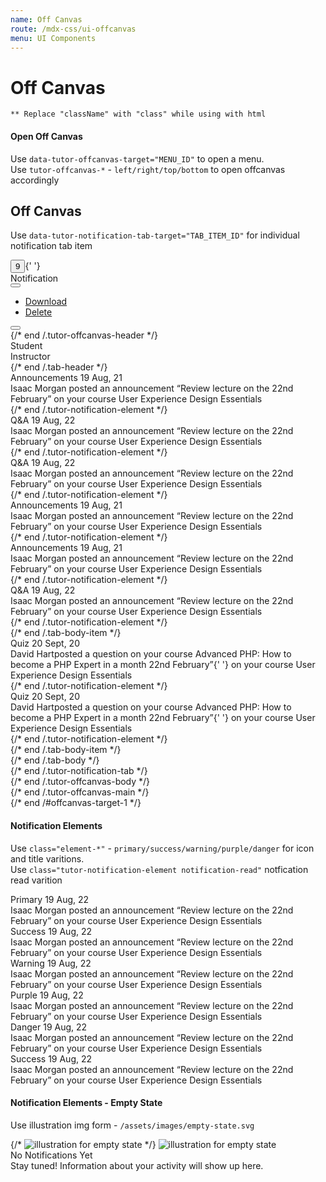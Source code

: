 ```yaml
---
name: Off Canvas
route: /mdx-css/ui-offcanvas
menu: UI Components
---
```



# Off Canvas

`** Replace "className" with "class" while using with html`

#### Open Off Canvas

Use `data-tutor-offcanvas-target="MENU_ID"` to open a menu.<br/>
Use `tutor-offcanvas-*` - `left/right/top/bottom` to open offcanvas accordingly<br/>

## Off Canvas

Use `data-tutor-notification-tab-target="TAB_ITEM_ID"` for individual notification tab item

<Playground>
	<button
		type="button"
		className="tutor-btn-circle tutor-is-default btn-offcanvas-open"
		data-tutor-offcanvas-target="offcanvas-target-1"
	>
		<span className="icon ttr-notification-filled"></span>
		<span className="tutor-floating-badge">9</span>
	</button>{' '}
	<div id="offcanvas-target-1" className="tutor-offcanvas tutor-offcanvas-right ">
		<div className="tutor-offcanvas-backdrop"></div>
		<div className="tutor-offcanvas-main">
			<div className="tutor-offcanvas-header">
				<div className="heading text-medium-h5 color-text-primary">Notification</div>
				<div className="action-buttons">
					<div className="tutor-popup-opener">
						<button type="button" className="popup-btn" data-tutor-popup-target="popup-menu-2">
							<i class="ttr-action-line"></i>
						</button>
						<ul id="popup-menu-2" className="popup-menu">
							<li>
								<a href="#">
									<span className="icon tutor-v2-icon-test icon-msg-archive-filled color-design-white"></span>
									<span className="text-regular-body color-text-white">Download</span>
								</a>
							</li>
							<li>
								<a href="#">
									<span className="icon tutor-v2-icon-test icon-delete-fill-filled color-design-white"></span>
									<span className="text-regular-body color-text-white">Delete</span>
								</a>
							</li>
						</ul>
					</div>
					<button
						type="button"
						className="btn-offcanvas-close color-design-grey"
						data-tutor-offcanvas-close
						aria-label="Close"
					>
						<i class="ttr-line-cross-line"></i>
					</button>
				</div>
			</div>
			{/* end /.tutor-offcanvas-header */}
			<div className="tutor-offcanvas-body">
				<div className="tutor-notification-tab">
					<div className="tab-header d-flex">
						<div className="tab-header-item is-active" data-tutor-notification-tab-target="tab-item-target-1">
							<span className="color-text-primary text-regular-caption"> Student </span>
						</div>
						<div className="tab-header-item" data-tutor-notification-tab-target="tab-item-target-2">
							<span className="color-text-primary text-regular-caption"> Instructor </span>
						</div>
					</div>
					{/* end /.tab-header */}
					<div className="tab-body">
						<div className="tab-body-item is-active" id="tab-item-target-1">
							<div className="tutor-notification-element">
								<div className="element-icon">
									<span class="element-primary">
										<span class="ttr-speaker-filled"></span>
									</span>
								</div>
								<div className="element-content">
									<div class="header">
										<span class="text-medium-small element-primary">Announcements</span>
										<span class="meta">
											<span class="time text-regular-small color-text-hints">19 Aug, 21</span>
											<span class="dot"></span>
										</span>
									</div>
									<div class="message text-medium-caption color-text-primary ">
										Isaac Morgan <span className="color-text-hints">posted an announcement</span> “Review lecture on the
										22nd February” <span className="color-text-hints">on your course</span> User Experience Design
										Essentials
									</div>
								</div>
							</div>
							{/* end /.tutor-notification-element */}
							<div className="tutor-notification-element">
								<div className="element-icon">
									<span class="element-warning">
										<span class="ttr-quiz-1-filled"></span>
									</span>
								</div>
								<div className="element-content">
									<div class="header">
										<span class="text-medium-small element-warning">Q&A</span>
										<span class="meta">
											<span class="time text-regular-small color-text-hints">19 Aug, 22</span>
											<span class="dot"></span>
										</span>
									</div>
									<div class="message text-medium-caption color-text-primary ">
										Isaac Morgan <span className="color-text-hints">posted an announcement</span> “Review lecture on the
										22nd February” <span className="color-text-hints">on your course</span> User Experience Design
										Essentials
									</div>
								</div>
							</div>
							{/* end /.tutor-notification-element */}
							<div className="tutor-notification-element notification-read">
								<div className="element-icon">
									<span class="element-warning">
										<span class="ttr-quiz-1-filled"></span>
									</span>
								</div>
								<div className="element-content">
									<div class="header">
										<span class="element-warning text-medium-small">Q&A</span>
										<span class="meta">
											<span class="time text-regular-small color-text-hints">19 Aug, 22</span>
											<span class="dot"></span>
										</span>
									</div>
									<div class="message text-medium-caption color-text-primary">
										Isaac Morgan <span className="color-text-hints">posted an announcement</span> “Review lecture on the
										22nd February” <span className="color-text-hints">on your course</span> User Experience Design
										Essentials
									</div>
								</div>
							</div>
							{/* end /.tutor-notification-element */}
							<div className="tutor-notification-element notification-read">
								<div className="element-icon">
									<span class="element-primary">
										<span class="ttr-speaker-filled"></span>
									</span>
								</div>
								<div className="element-content">
									<div class="header">
										<span class="text-medium-small element-primary">Announcements</span>
										<span class="meta">
											<span class="time text-regular-small color-text-hints">19 Aug, 21</span>
											<span class="dot"></span>
										</span>
									</div>
									<div class="message text-medium-caption color-text-primary ">
										Isaac Morgan <span className="color-text-hints">posted an announcement</span> “Review lecture on the
										22nd February” <span className="color-text-hints">on your course</span> User Experience Design
										Essentials
									</div>
								</div>
							</div>
							{/* end /.tutor-notification-element */}
							<div className="tutor-notification-element">
								<div className="element-icon">
									<span class="element-primary">
										<span class="ttr-speaker-filled"></span>
									</span>
								</div>
								<div className="element-content">
									<div class="header">
										<span class="text-medium-small element-primary">Announcements</span>
										<span class="meta">
											<span class="time text-regular-small color-text-hints">19 Aug, 21</span>
											<span class="dot"></span>
										</span>
									</div>
									<div class="message text-medium-caption color-text-primary ">
										Isaac Morgan <span className="color-text-hints">posted an announcement</span> “Review lecture on the
										22nd February” <span className="color-text-hints">on your course</span> User Experience Design
										Essentials
									</div>
								</div>
							</div>
							{/* end /.tutor-notification-element */}
							<div className="tutor-notification-element">
								<div className="element-icon">
									<span class="element-warning">
										<span class="ttr-quiz-1-filled"></span>
									</span>
								</div>
								<div className="element-content">
									<div class="header">
										<span class="text-medium-small element-warning">Q&A</span>
										<span class="meta">
											<span class="time text-regular-small color-text-hints">19 Aug, 22</span>
											<span class="dot"></span>
										</span>
									</div>
									<div class="message text-medium-caption color-text-primary ">
										Isaac Morgan <span className="color-text-hints">posted an announcement</span> “Review lecture on the
										22nd February” <span className="color-text-hints">on your course</span> User Experience Design
										Essentials
									</div>
								</div>
							</div>
							{/* end /.tutor-notification-element */}
						</div>
						{/* end /.tab-body-item */}
						<div className="tab-body-item" id="tab-item-target-2">
							<div className="tutor-notification-element">
								<div className="element-icon">
									<span class="element-success">
										<span class="ttr-puzzle-filled"></span>
									</span>
								</div>
								<div className="element-content">
									<div class="header">
										<span class="text-medium-small element-success">Quiz</span>
										<span class="meta">
											<span class="time text-regular-small color-text-hints">20 Sept, 20</span>
											<span class="dot"></span>
										</span>
									</div>
									<div class="message text-medium-caption color-text-primary ">
										David Hart<span className="color-text-hints">posted a question on your course</span> Advanced PHP:
										How to become a PHP Expert in a month 22nd February”{' '}
										<span className="color-text-hints">on your course</span> User Experience Design Essentials
									</div>
								</div>
							</div>
							{/* end /.tutor-notification-element */}
							<div className="tutor-notification-element">
								<div className="element-icon">
									<span class="element-danger">
										<span class="ttr-puzzle-filled"></span>
									</span>
								</div>
								<div className="element-content">
									<div class="header">
										<span class="text-medium-small element-danger">Quiz</span>
										<span class="meta">
											<span class="time text-regular-small color-text-hints">20 Sept, 20</span>
											<span class="dot"></span>
										</span>
									</div>
									<div class="message text-medium-caption color-text-primary">
										David Hart<span className="color-text-hints">posted a question on your course</span> Advanced PHP:
										How to become a PHP Expert in a month 22nd February”{' '}
										<span className="color-text-hints">on your course</span> User Experience Design Essentials
									</div>
								</div>
							</div>
							{/* end /.tutor-notification-element */}
						</div>
						{/* end /.tab-body-item */}
					</div>
					{/* end /.tab-body */}
				</div>
				{/* end /.tutor-notification-tab */}
			</div>
			{/* end /.tutor-offcanvas-body */}
		</div>
		{/* end /.tutor-offcanvas-main */}
	</div>
	{/* end /#offcanvas-target-1 */}
</Playground>

#### Notification Elements

Use `class="element-*"` - `primary/success/warning/purple/danger` for icon and title varitions.<br/>
Use `class="tutor-notification-element notification-read"` notfication read varition<br/>

<Playground>
	<div className="tutor-notification-element">
		<div className="element-icon">
			<span class="element-primary">
				<span class="ttr-speaker-filled"></span>
			</span>
		</div>
		<div className="element-content">
			<div class="header">
				<span class="text-medium-small element-primary">Primary</span>
				<span class="meta">
					<span class="time text-regular-small color-text-hints">19 Aug, 22</span>
					<span class="dot"></span>
				</span>
			</div>
			<div class="message text-medium-caption color-text-primary ">
				Isaac Morgan <span className="color-text-hints">posted an announcement</span> “Review lecture on the 22nd
				February” <span className="color-text-hints">on your course</span> User Experience Design Essentials
			</div>
		</div>
	</div>
	<div className="tutor-notification-element notification-read">
		<div className="element-icon">
			<span class="element-success">
				<span class="ttr-puzzle-filled"></span>
			</span>
		</div>
		<div className="element-content">
			<div class="header">
				<span class="text-medium-small element-success">Success</span>
				<span class="meta">
					<span class="time text-regular-small color-text-hints">19 Aug, 22</span>
					<span class="dot"></span>
				</span>
			</div>
			<div class="message text-medium-caption color-text-primary ">
				Isaac Morgan <span className="color-text-hints">posted an announcement</span> “Review lecture on the 22nd
				February” <span className="color-text-hints">on your course</span> User Experience Design Essentials
			</div>
		</div>
	</div>
	<div className="tutor-notification-element">
		<div className="element-icon">
			<span class="element-warning">
				<span class="ttr-comment-filled"></span>
			</span>
		</div>
		<div className="element-content">
			<div class="header">
				<span class="text-medium-small element-warning">Warning</span>
				<span class="meta">
					<span class="time text-regular-small color-text-hints">19 Aug, 22</span>
					<span class="dot"></span>
				</span>
			</div>
			<div class="message text-medium-caption color-text-primary ">
				Isaac Morgan <span className="color-text-hints">posted an announcement</span> “Review lecture on the 22nd
				February” <span className="color-text-hints">on your course</span> User Experience Design Essentials
			</div>
		</div>
	</div>
	<div className="tutor-notification-element">
		<div className="element-icon">
			<span class="element-purple">
				<span class="ttr-instructor-filled"></span>
			</span>
		</div>
		<div className="element-content">
			<div class="header">
				<span class="text-medium-small element-purple">Purple</span>
				<span class="meta">
					<span class="time text-regular-small color-text-hints">19 Aug, 22</span>
					<span class="dot"></span>
				</span>
			</div>
			<div class="message text-medium-caption color-text-primary ">
				Isaac Morgan <span className="color-text-hints">posted an announcement</span> “Review lecture on the 22nd
				February” <span className="color-text-hints">on your course</span> User Experience Design Essentials
			</div>
		</div>
	</div>
	<div className="tutor-notification-element">
		<div className="element-icon">
			<span class="element-danger">
				<span class="ttr-assignment-filled"></span>
			</span>
		</div>
		<div className="element-content">
			<div class="header">
				<span class="text-medium-small element-danger">Danger</span>
				<span class="meta">
					<span class="time text-regular-small color-text-hints">19 Aug, 22</span>
					<span class="dot"></span>
				</span>
			</div>
			<div class="message text-medium-caption color-text-primary ">
				Isaac Morgan <span className="color-text-hints">posted an announcement</span> “Review lecture on the 22nd
				February” <span className="color-text-hints">on your course</span> User Experience Design Essentials
			</div>
		</div>
	</div>
	<div className="tutor-notification-element">
		<div className="element-icon">
			<span class="element-success">
				<span class="ttr-star-full-filled"></span>
			</span>
		</div>
		<div className="element-content">
			<div class="header">
				<span class="text-medium-small element-success">Success</span>
				<span class="meta">
					<span class="time text-regular-small color-text-hints">19 Aug, 22</span>
					<span class="dot"></span>
				</span>
			</div>
			<div class="message text-medium-caption color-text-primary ">
				Isaac Morgan <span className="color-text-hints">posted an announcement</span> “Review lecture on the 22nd
				February” <span className="color-text-hints">on your course</span> User Experience Design Essentials
			</div>
		</div>
	</div>
</Playground>

#### Notification Elements - Empty State

Use illustration img form - `/assets/images/empty-state.svg` <br/>

<Playground>
	<div className="tutor-notification-element-empty">
		<div className="element-icon">
			{/* <img src="../assets/images/empty-state.svg" alt="illustration for empty state" /> */}
			<img
				src="https://www.themeum.com/wp-content/uploads/2020/11/tutor-marketplace1x.png"
				srcset="https://www.themeum.com/wp-content/uploads/2020/11/tutor-marketplace2x.png 2x"
				alt="illustration for empty state"
			/>
		</div>
		<div className="element-content tutor-mt-25">
			<div className="text-regular-h5 color-text-title ">No Notifications Yet</div>
			<div className="text-regular-caption color-text-hints tutor-mt-10">
				Stay tuned! Information about your activity will show up here.
			</div>
		</div>
	</div>
</Playground>
